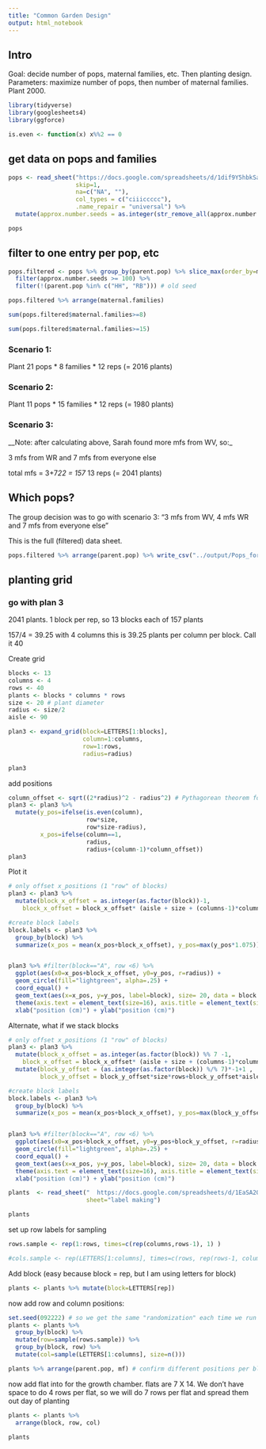 ```yaml
---
title: "Common Garden Design"
output: html_notebook
---
```


## Intro

Goal: decide number of pops, maternal families, etc.  Then planting design.
Parameters: maximize number of pops, then number of maternal families.  Plant 2000.

```r
library(tidyverse)
library(googlesheets4)
library(ggforce)

is.even <- function(x) x%%2 == 0
```

## get data on pops and families

```r
pops <- read_sheet("https://docs.google.com/spreadsheets/d/1dif9Y5hbkSa56Bgonj04-jXh8jNc6f13RBS6BPUf1IQ",
                   skip=1,
                   na=c("NA", ""),
                   col_types = c("ciiiccccc"),
                   .name_repair = "universal") %>%
  mutate(approx.number.seeds = as.integer(str_remove_all(approx.number.seeds,"[^0-9]")))

pops
```
## filter to one entry per pop, etc

```r
pops.filtered <- pops %>% group_by(parent.pop) %>% slice_max(order_by=maternal.families) %>%
  filter(approx.number.seeds >= 100) %>%
  filter(!(parent.pop %in% c("HH", "RB"))) # old seed

pops.filtered %>% arrange(maternal.families)
```

```r
sum(pops.filtered$maternal.families>=8)
```

```r
sum(pops.filtered$maternal.families>=15)
```

### Scenario 1:

Plant 21 pops * 8 families * 12 reps (= 2016 plants)

### Scenario 2:

Plant 11 pops * 15 families * 12 reps (= 1980 plants)

### Scenario 3:

__Note: after calculating above, Sarah found more mfs from WV, so:_

3 mfs from WR and 7 mfs from everyone else

total mfs = 3+7*22 = 157 * 13 reps (= 2041 plants)

## Which pops?

The group decision was to go with scenario 3: "3 mfs from WV, 4 mfs WR and 7 mfs from everyone else"

This is the full (filtered) data sheet.

```r
pops.filtered %>% arrange(parent.pop) %>% write_csv("../output/Pops_for_2022_UCD.csv")
```

## planting grid

### go with plan 3

2041 plants.  1 block per rep, so 13 blocks each of 157 plants

157/4 = 39.25 with 4 columns this is 39.25 plants per column per block.  Call it 40

Create grid
```r
blocks <- 13
columns <- 4
rows <- 40
plants <- blocks * columns * rows
size <- 20 # plant diameter
radius <- size/2 
aisle <- 90

plan3 <- expand_grid(block=LETTERS[1:blocks],
                     column=1:columns,
                     row=1:rows,
                     radius=radius)

plan3
```

add positions
```r
column_offset <- sqrt((2*radius)^2 - radius^2) # Pythagorean theorem for offset spacing
plan3 <- plan3 %>%
  mutate(y_pos=ifelse(is.even(column),
                      row*size,
                      row*size-radius),
         x_pos=ifelse(column==1,
                      radius,
                      radius+(column-1)*column_offset))
plan3
```
Plot it
```r
# only offset x_positions (1 "row" of blocks)
plan3 <- plan3 %>%
  mutate(block_x_offset = as.integer(as.factor(block))-1,
    block_x_offset = block_x_offset* (aisle + size + (columns-1)*column_offset))

#create block labels
block.labels <- plan3 %>%
  group_by(block) %>%
  summarize(x_pos = mean(x_pos+block_x_offset), y_pos=max(y_pos*1.075)) 


plan3 %>% #filter(block=="A", row <6) %>%
  ggplot(aes(x0=x_pos+block_x_offset, y0=y_pos, r=radius)) +
  geom_circle(fill="lightgreen", alpha=.25) + 
  coord_equal() + 
  geom_text(aes(x=x_pos, y=y_pos, label=block), size= 20, data = block.labels, inherit.aes = FALSE) + 
  theme(axis.text = element_text(size=16), axis.title = element_text(size=16)) +
  xlab("position (cm)") + ylab("position (cm)")
```

Alternate, what if we stack blocks

```r
# only offset x_positions (1 "row" of blocks)
plan3 <- plan3 %>%
  mutate(block_x_offset = as.integer(as.factor(block)) %% 7 -1,
    block_x_offset = block_x_offset* (aisle + size + (columns-1)*column_offset)) %>%
  mutate(block_y_offset = (as.integer(as.factor(block)) %/% 7)*-1+1 ,
         block_y_offset = block_y_offset*size*rows+block_y_offset*aisle*1.5)

#create block labels
block.labels <- plan3 %>%
  group_by(block) %>%
  summarize(x_pos = mean(x_pos+block_x_offset), y_pos=max(block_y_offset + y_pos*1.075))


plan3 %>% #filter(block=="A", row <6) %>%
  ggplot(aes(x0=x_pos+block_x_offset, y0=y_pos+block_y_offset, r=radius)) +
  geom_circle(fill="lightgreen", alpha=.25) + 
  coord_equal() + 
  geom_text(aes(x=x_pos, y=y_pos, label=block), size= 20, data = block.labels, inherit.aes = FALSE) + 
  theme(axis.text = element_text(size=16), axis.title = element_text(size=16)) +
  xlab("position (cm)") + ylab("position (cm)")
```

```r
plants  <- read_sheet("  https://docs.google.com/spreadsheets/d/1EaSA2QrlWAjFR35pedcvheQp3X7Agsla6pZtE2C1QJ4",
                      sheet="label making")

plants 
```
set up row labels for sampling 
```r
rows.sample <- rep(1:rows, times=c(rep(columns,rows-1), 1) )

#cols.sample <- rep(LETTERS[1:columns], times=c(rows, rep(rows-1, columns-1)))
```

Add block (easy because block = rep, but I am using letters for block)
```r
plants <- plants %>% mutate(block=LETTERS[rep])
```
now add row and column positions:

```r
set.seed(092222) # so we get the same "randomization" each time we run this
plants <- plants %>%
  group_by(block) %>%
  mutate(row=sample(rows.sample)) %>%
  group_by(block, row) %>%
  mutate(col=sample(LETTERS[1:columns], size=n()))

plants %>% arrange(parent.pop, mf) # confirm different positions per block
```

now add flat into for the growth chamber.  flats are 7 X 14.  We don't have space to do 4 rows per flat, so we will do 7 rows per flat and spread them out day of planting

```r
plants <- plants %>%
  arrange(block, row, col)

plants
```

